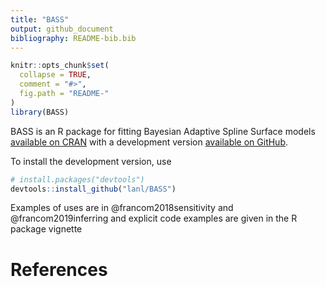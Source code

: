 ```yaml
---
title: "BASS"
output: github_document
bibliography: README-bib.bib
---
```


<!-- README.md is generated from README.Rmd. Please edit that file -->

```r
knitr::opts_chunk$set(
  collapse = TRUE,
  comment = "#>",
  fig.path = "README-"
)
library(BASS)
```



BASS is an R package for fitting Bayesian Adaptive Spline Surface models [available on CRAN](https://CRAN.R-project.org/package=BASS) with a development version [available on GitHub](https://github.com/lanl/BASS).

To install the development version, use

```r
# install.packages("devtools")
devtools::install_github("lanl/BASS")
```

Examples of uses are in @francom2018sensitivity and @francom2019inferring and explicit code examples are given in the R package vignette

# References
